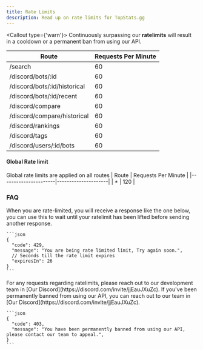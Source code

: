 ```yaml
---
title: Rate Limits
description: Read up on rate limits for TopStats.gg
---
```




<Callout type={'warn'}>
  Continuously surpassing our **ratelimits** will result in a cooldown or a permanent ban from using our API.

</Callout>


| Route                        | Requests Per Minute |
|------------------------------|---------------------|
| /search                      | 60                  |
| /discord/bots/:id            | 60                  |
| /discord/bots/:id/historical | 60                  |
| /discord/bots/:id/recent     | 60                  |
| /discord/compare             | 60                  |
| /discord/compare/historical  | 60                  |
| /discord/rankings            | 60                  |
| /discord/tags                | 60                  |
| /discord/users/:id/bots      | 60                  |

#### Global Rate limit
Global rate limits are applied on all routes
| Route                | Requests Per Minute |
|----------------------|---------------------|
| *                    | 120                 |


### FAQ
<Accordions>
  <Accordion id='what-happens' title="What happens when I am ratelimited?">
    When you are rate-limited, you will receive a response like the one below, you can use this to wait until your
    ratelimit has been lifted before sending another response.

    ```json
    {
      "code": 429,
      "message": "You are being rate limited limit, Try again soon.",
      // Seconds till the rate limit expires
      "expiresIn": 26
    }
    ```
  </Accordion>
  <Accordion id='higher-limits' title="Would you like higher rate limits?">
    For any requests regarding ratelimits, please reach out to our development team in [Our
    Discord](https://discord.com/invite/jjEauJXuZc).
  </Accordion>
  <Accordion id='perm-banned' title="I am permanently banned from the API, what can I do?">
    If you've been permanently banned from using our API, you can reach out to our team in [Our
    Discord](https://discord.com/invite/jjEauJXuZc).


    ```json
    {
      "code": 403,
      "message": "You have been permanently banned from using our API, please contact our team to appeal.",
    }
    ```
  </Accordion>
</Accordions>

